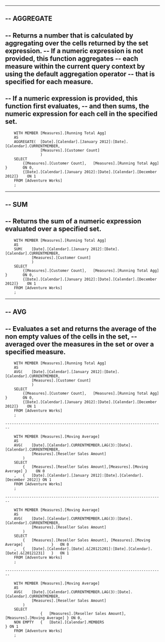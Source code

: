 
--------------------------------------------------------------------------------------------------------------------------------
--	AGGREGATE
--------------------------------------------------------------------------------------------------------------------------------

--	Returns a number that is calculated by aggregating over the cells returned by the set expression. 
--	If a numeric expression is not provided, this function aggregates 
--	each measure within the current query context by using the default aggregation operator 
--	that is specified for each measure. 
--------------------------------------------------------------------------------------------------------------------------------

--	If a numeric expression is provided, this function first evaluates, 
--	and then sums, the numeric expression for each cell in the specified set.
--------------------------------------------------------------------------------------------------------------------------------

		WITH MEMBER [Measures].[Running Total Agg] 
		AS
		AGGREGATE(	[Date].[Calendar].[January 2012]:[Date].[Calendar].CURRENTMEMBER,
					[Measures].[Customer Count]
					)
		SELECT
			{[Measures].[Customer Count],	[Measures].[Running Total Agg]	}		ON 0,
			{[Date].[Calendar].[January 2012]:[Date].[Calendar].[December 2012]}	ON 1
		FROM [Adventure Works]
		;

--------------------------------------------------------------------------------------------------------------------------------
--	SUM
--------------------------------------------------------------------------------------------------------------------------------

--	Returns the sum of a numeric expression evaluated over a specified set.
--------------------------------------------------------------------------------------------------------------------------------

		WITH MEMBER [Measures].[Running Total Agg] 
		AS
		SUM(	[Date].[Calendar].[January 2012]:[Date].[Calendar].CURRENTMEMBER,
				[Measures].[Customer Count]
				)
		SELECT
			{[Measures].[Customer Count],	[Measures].[Running Total Agg]	}		ON 0,
			{[Date].[Calendar].[January 2012]:[Date].[Calendar].[December 2012]}	ON 1
		FROM [Adventure Works]
		;

--------------------------------------------------------------------------------------------------------------------------------
--	AVG
--------------------------------------------------------------------------------------------------------------------------------

--	Evaluates a set and returns the average of the non empty values of the cells in the set, 
--	averaged over the measures in the set or over a specified measure.
--------------------------------------------------------------------------------------------------------------------------------

		WITH MEMBER [Measures].[Running Total Agg] 
		AS
		AVG(	[Date].[Calendar].[January 2012]:[Date].[Calendar].CURRENTMEMBER,
				[Measures].[Customer Count]
				)
		SELECT
			{[Measures].[Customer Count],	[Measures].[Running Total Agg]	}		ON 0,
			{[Date].[Calendar].[January 2012]:[Date].[Calendar].[December 2012]}	ON 1
		FROM [Adventure Works]
		;

	------------------------------------------------------------------------

		WITH MEMBER [Measures].[Moving Average] 
		AS
		AVG(	[Date].[Calendar].CURRENTMEMBER.LAG(3):[Date].[Calendar].CURRENTMEMBER,
				[Measures].[Reseller Sales Amount]
			)
		SELECT
			{	[Measures].[Reseller Sales Amount],[Measures].[Moving Average] }	ON 0
		,	{	[Date].[Calendar].[January 2012]:[Date].[Calendar].[December 2012]} ON 1
		FROM [Adventure Works]
		;

	------------------------------------------------------------------------

		WITH MEMBER [Measures].[Moving Average] 
		AS
		AVG(	[Date].[Calendar].CURRENTMEMBER.LAG(3):[Date].[Calendar].CURRENTMEMBER,
				[Measures].[Reseller Sales Amount]
			)
		SELECT
			{	[Measures].[Reseller Sales Amount],	[Measures].[Moving Average]				}	ON 0
		,	{	[Date].[Calendar].[Date].&[20121201]:[Date].[Calendar].[Date].&[20121231]	}	ON 1
		FROM [Adventure Works]
		;

	------------------------------------------------------------------------

		WITH MEMBER [Measures].[Moving Average] 
		AS
		AVG(	[Date].[Calendar].CURRENTMEMBER.LAG(3):[Date].[Calendar].CURRENTMEMBER,
				[Measures].[Reseller Sales Amount]
			)
		SELECT
					{	[Measures].[Reseller Sales Amount],		[Measures].[Moving Average] } ON 0,
		NON EMPTY	{	[Date].[Calendar].MEMBERS											} ON 1
		FROM [Adventure Works]
		;

